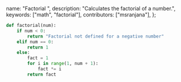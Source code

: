   name: "Factorial ",
  description: "Calculates the factorial of a number.",
  keywords: ["math", "factorial"],
  contributors: ["msranjana"],
};

```python
def factorial(num):
    if num < 0:
        return "Factorial not defined for a negative number"
    elif num == 0:
        return 1
    else:
        fact = 1
        for i in range(1, num + 1):
            fact *= i
        return fact
```
